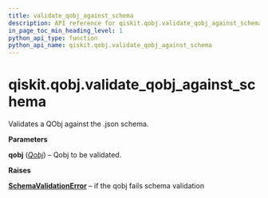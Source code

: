 ```yaml
---
title: validate_qobj_against_schema
description: API reference for qiskit.qobj.validate_qobj_against_schema
in_page_toc_min_heading_level: 1
python_api_type: function
python_api_name: qiskit.qobj.validate_qobj_against_schema
---
```


<span id="qiskit-qobj-validate-qobj-against-schema" />

# qiskit.qobj.validate\_qobj\_against\_schema

<Function id="qiskit.qobj.validate_qobj_against_schema" github="https://github.com/qiskit/qiskit/tree/stable/0.16/qiskit/qobj/utils.py" signature="validate_qobj_against_schema(qobj)">
  Validates a QObj against the .json schema.

  **Parameters**

  **qobj** ([*Qobj*](qiskit.qobj.Qobj "qiskit.qobj.Qobj")) – Qobj to be validated.

  **Raises**

  [**SchemaValidationError**](qiskit.validation.jsonschema.SchemaValidationError "qiskit.validation.jsonschema.SchemaValidationError") – if the qobj fails schema validation
</Function>

